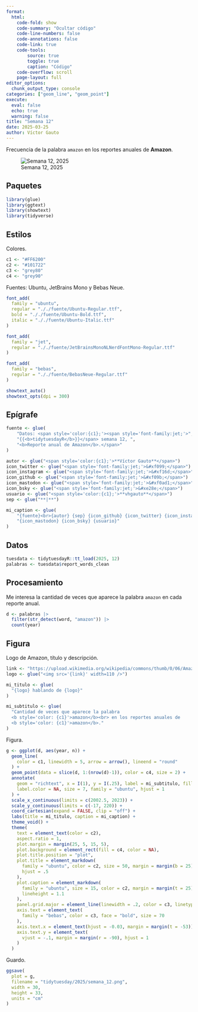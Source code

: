 ```yaml
---
format:
  html:
    code-fold: show
    code-summary: "Ocultar código"
    code-line-numbers: false
    code-annotations: false
    code-link: true
    code-tools:
        source: true
        toggle: true
        caption: "Código"
    code-overflow: scroll
    page-layout: full
editor_options:
  chunk_output_type: console
categories: ["geom_line", "geom_point"]
execute:
  eval: false
  echo: true
  warning: false
title: "Semana 12"
date: 2025-03-25
author: Víctor Gauto
---
```


Frecuencia de la palabra `amazon` en los reportes anuales de <b>Amazon</b>.

![Semana 12, 2025](semana_12.png)

## Paquetes

```r
library(glue)
library(ggtext)
library(showtext)
library(tidyverse)
```

## Estilos

Colores.

```r
c1 <- "#FF6200"
c2 <- "#101722"
c3 <- "grey80"
c4 <- "grey90"
```

Fuentes: Ubuntu, JetBrains Mono y Bebas Neue.

```r
font_add(
  family = "ubuntu",
  regular = "././fuente/Ubuntu-Regular.ttf",
  bold = "././fuente/Ubuntu-Bold.ttf",
  italic = "././fuente/Ubuntu-Italic.ttf"
)

font_add(
  family = "jet",
  regular = "././fuente/JetBrainsMonoNLNerdFontMono-Regular.ttf"
)

font_add(
  family = "bebas",
  regular = "././fuente/BebasNeue-Regular.ttf"
)

showtext_auto()
showtext_opts(dpi = 300)
```

## Epígrafe

```r
fuente <- glue(
    "Datos: <span style='color:{c1};'><span style='font-family:jet;'>",
    "{{<b>tidytuesdayR</b>}}</span> semana 12, ",
    "<b>Reporte anual de Amazon</b>.</span>"
)

autor <- glue("<span style='color:{c1};'>**Víctor Gauto**</span>")
icon_twitter <- glue("<span style='font-family:jet;'>&#xf099;</span>")
icon_instagram <- glue("<span style='font-family:jet;'>&#xf16d;</span>")
icon_github <- glue("<span style='font-family:jet;'>&#xf09b;</span>")
icon_mastodon <- glue("<span style='font-family:jet;'>&#xf0ad1;</span>")
icon_bsky <- glue("<span style='font-family:jet;'>&#xe28e;</span>")
usuario <- glue("<span style='color:{c1};'>**vhgauto**</span>")
sep <- glue("**|**")

mi_caption <- glue(
    "{fuente}<br>{autor} {sep} {icon_github} {icon_twitter} {icon_instagram} ",
    "{icon_mastodon} {icon_bsky} {usuario}"
)
```

## Datos

```r
tuesdata <- tidytuesdayR::tt_load(2025, 12)
palabras <- tuesdata$report_words_clean
```

## Procesamiento

Me interesa la cantidad de veces que aparece la palabra `amazon` en cada reporte anual.

```r
d <- palabras |>
  filter(str_detect(word, "amazon")) |>
  count(year)
```

## Figura

Logo de Amazon, título y descripción.

```r
link <- "https://upload.wikimedia.org/wikipedia/commons/thumb/0/06/Amazon_2024.svg/960px-Amazon_2024.svg.png"
logo <- glue("<img src='{link}' width=110 />")

mi_titulo <- glue(
  "{logo} hablando de {logo}"
)

mi_subtitulo <- glue(
  "Cantidad de veces que aparece la palabra
  <b style='color: {c1}'>amazon</b><br> en los reportes anuales de
  <b style='color: {c1}'>amazon</b>."
)
```

Figura.

```r
g <- ggplot(d, aes(year, n)) +
  geom_line(
    color = c1, linewidth = 5, arrow = arrow(), lineend = "round"
  ) +
  geom_point(data = slice(d, 1:(nrow(d)-1)), color = c4, size = 2) +
  annotate(
    geom = "richtext", x = I(1), y = I(.25), label = mi_subtitulo, fill = c4,
    label.color = NA, size = 7, family = "ubuntu", hjust = 1
  ) +
  scale_x_continuous(limits = c(2002.5, 2023)) +
  scale_y_continuous(limits = c(-17, 220)) +
  coord_cartesian(expand = FALSE, clip = "off") +
  labs(title = mi_titulo, caption = mi_caption) +
  theme_void() +
  theme(
    text = element_text(color = c2),
    aspect.ratio = 1,
    plot.margin = margin(25, 5, 15, 5),
    plot.background = element_rect(fill = c4, color = NA),
    plot.title.position = "plot",
    plot.title = element_markdown(
      family = "ubuntu", color = c2, size = 50, margin = margin(b = 25),
      hjust = .5
    ),
    plot.caption = element_markdown(
      family = "ubuntu", size = 15, color = c2, margin = margin(t = 25),
      lineheight = 1.1
    ),
    panel.grid.major = element_line(linewidth = .2, color = c3, linetype = 1),
    axis.text = element_text(
      family = "bebas", color = c3, face = "bold", size = 70
    ),
    axis.text.x = element_text(hjust = -0.03, margin = margin(t = -53)),
    axis.text.y = element_text(
      vjust = -.1, margin = margin(r = -90), hjust = 1
    )
  )
```

Guardo.

```r
ggsave(
  plot = g,
  filename = "tidytuesday/2025/semana_12.png",
  width = 30,
  height = 33,
  units = "cm"
)
```
